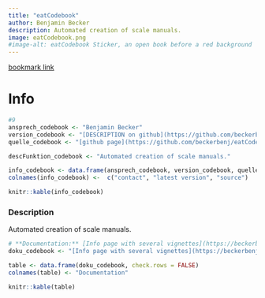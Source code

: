 ```yaml
---
title: "eatCodebook"
author: Benjamin Becker
description: Automated creation of scale manuals.
image: eatCodebook.png
#image-alt: eatCodebook Sticker, an open book before a red background
---
```


[bookmark link](https://beckerbenj.github.io/eatCodebook/)

# Info

```r
#9
ansprech_codebook <- "Benjamin Becker"
version_codebook <- "[DESCRIPTION on github](https://github.com/beckerbenj/eatCodebook/blob/main/DESCRIPTION)"
quelle_codebook <- "[github page](https://github.com/beckerbenj/eatCodebook)"

descFunktion_codebook <- "Automated creation of scale manuals."

info_codebook <- data.frame(ansprech_codebook, version_codebook, quelle_codebook)
colnames(info_codebook) <-  c("contact", "latest version", "source")

knitr::kable(info_codebook)
```

### Description

Automated creation of scale manuals.

```r
# **Documentation:** [Info page with several vignettes](https://beckerbenj.github.io/eatCodebook/)
doku_codebook <- "[Info page with several vignettes](https://beckerbenj.github.io/eatCodebook/)"

table <- data.frame(doku_codebook, check.rows = FALSE)
colnames(table) <- "Documentation"

knitr::kable(table)
```
